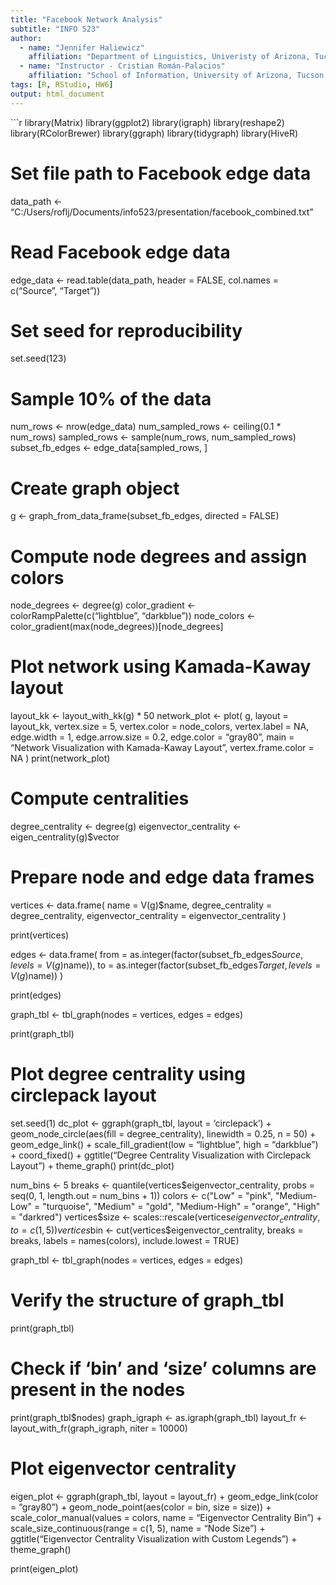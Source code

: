 ---
title: "Facebook Network Analysis"
subtitle: "INFO 523"
author:
  - name: "Jennifer Haliewicz"
    affiliation: "Department of Linguistics, Univeristy of Arizona, Tucson, AZ"
  - name: "Instructor - Cristian Román-Palacios"
    affiliation: "School of Information, University of Arizona, Tucson, AZ"
tags: [R, RStudio, HW6]
output: html_document
---

```{r setup, include=FALSE}
library(Matrix)
library(ggplot2)
library(igraph)
library(reshape2)
library(RColorBrewer)
library(ggraph)
library(tidygraph)
library(HiveR)

# Set file path to Facebook edge data
data_path <- "C:/Users/roflj/Documents/info523/presentation/facebook_combined.txt"

# Read Facebook edge data
edge_data <- read.table(data_path, header = FALSE, col.names = c("Source", "Target"))

# Set seed for reproducibility
set.seed(123)

# Sample 10% of the data
num_rows <- nrow(edge_data)
num_sampled_rows <- ceiling(0.1 * num_rows)
sampled_rows <- sample(num_rows, num_sampled_rows)
subset_fb_edges <- edge_data[sampled_rows, ]

# Create graph object
g <- graph_from_data_frame(subset_fb_edges, directed = FALSE)

# Compute node degrees and assign colors
node_degrees <- degree(g)
color_gradient <- colorRampPalette(c("lightblue", "darkblue"))
node_colors <- color_gradient(max(node_degrees))[node_degrees]

# Plot network using Kamada-Kaway layout
layout_kk <- layout_with_kk(g) * 50
network_plot <- plot(
  g,
  layout = layout_kk,
  vertex.size = 5,
  vertex.color = node_colors,
  vertex.label = NA,
  edge.width = 1,
  edge.arrow.size = 0.2,
  edge.color = "gray80",
  main = "Network Visualization with Kamada-Kaway Layout",
  vertex.frame.color = NA
)
print(network_plot)

# Compute centralities
degree_centrality <- degree(g)
eigenvector_centrality <- eigen_centrality(g)$vector

# Prepare node and edge data frames
vertices <- data.frame(
  name = V(g)$name,
  degree_centrality = degree_centrality,
  eigenvector_centrality = eigenvector_centrality
)

print(vertices)

edges <- data.frame(
  from = as.integer(factor(subset_fb_edges$Source, levels = V(g)$name)),
  to = as.integer(factor(subset_fb_edges$Target, levels = V(g)$name))
)

print(edges)

graph_tbl <- tbl_graph(nodes = vertices, edges = edges)

print(graph_tbl)

# Plot degree centrality using circlepack layout
set.seed(1)
dc_plot <- ggraph(graph_tbl, layout = 'circlepack') +
  geom_node_circle(aes(fill = degree_centrality), linewidth = 0.25, n = 50) +
  geom_edge_link() +
  scale_fill_gradient(low = "lightblue", high = "darkblue") +
  coord_fixed() +
  ggtitle("Degree Centrality Visualization with Circlepack Layout") +
  theme_graph()
print(dc_plot)

num_bins <- 5
breaks <- quantile(vertices$eigenvector_centrality, probs = seq(0, 1, length.out = num_bins + 1))
colors <- c("Low" = "pink", "Medium-Low" = "turquoise", "Medium" = "gold", "Medium-High" = "orange", "High" = "darkred")
vertices$size <- scales::rescale(vertices$eigenvector_centrality, to = c(1, 5))
vertices$bin <- cut(vertices$eigenvector_centrality, breaks = breaks, labels = names(colors), include.lowest = TRUE)

graph_tbl <- tbl_graph(nodes = vertices, edges = edges)

# Verify the structure of graph_tbl
print(graph_tbl)

# Check if 'bin' and 'size' columns are present in the nodes
print(graph_tbl$nodes)
graph_igraph <- as.igraph(graph_tbl)
layout_fr <- layout_with_fr(graph_igraph, niter = 10000)

# Plot eigenvector centrality
eigen_plot <- ggraph(graph_tbl, layout = layout_fr) +
  geom_edge_link(color = "gray80") +
  geom_node_point(aes(color = bin, size = size)) +
  scale_color_manual(values = colors, name = "Eigenvector Centrality Bin") +
  scale_size_continuous(range = c(1, 5), name = "Node Size") +
  ggtitle("Eigenvector Centrality Visualization with Custom Legends") +
  theme_graph()

print(eigen_plot)